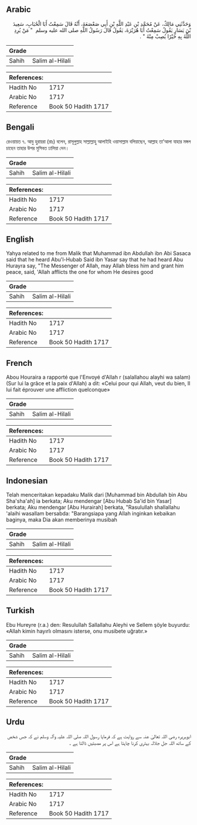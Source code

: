 ## Arabic

<div dir="rtl" lang="ar" style={{fontSize:'larger',backgroundColor:'#f8f9fa',padding:20}}>وَحَدَّثَنِي مَالِكٌ، عَنْ مُحَمَّدِ بْنِ عَبْدِ اللَّهِ بْنِ أَبِي صَعْصَعَةَ، أَنَّهُ قَالَ سَمِعْتُ أَبَا الْحُبَابِ، سَعِيدَ بْنَ يَسَارٍ يَقُولُ سَمِعْتُ أَبَا هُرَيْرَةَ، يَقُولُ قَالَ رَسُولُ اللَّهِ صلى الله عليه وسلم ‏ "‏ مَنْ يُرِدِ اللَّهُ بِهِ خَيْرًا يُصِبْ مِنْهُ ‏"‏ ‏.‏</div><div style={{backgroundColor:'#f8f9fa',padding:20, marginBottom: 10}}><table>
      <thead>
        <tr>
          <th>Grade</th>
          <th></th>
        </tr>
      </thead>
      <tbody>
<tr><td>Sahih</td><td>Salim al-Hilali</td></tr></tbody></table><table>
        <thead>
          <tr>
            <th>References:</th>
            <th></th>
          </tr>
        </thead>
        <tbody><tr><td>Hadith No</td><td>1717</td></tr><tr><td>Arabic No</td><td>1717</td></tr><tr><td>Reference</td><td>Book 50 Hadith 1717</td></tr></tbody></table></div>

## Bengali

<div dir="ltr" lang="bn" style={{fontSize:'larger',backgroundColor:'#f8f9fa',padding:20}}>রেওয়ায়ত ৭. আবু হুরায়রা (রাঃ) বলেন, রাসূলুল্লাহ সাল্লাল্লাহু আলাইহি ওয়াসাল্লাম বলিয়াছেন, আল্লাহ তা’আলা যাহার মঙ্গল চাহেন তাহার উপর মুসিবত ঢালিয়া দেন।</div><div style={{backgroundColor:'#f8f9fa',padding:20, marginBottom: 10}}><table>
      <thead>
        <tr>
          <th>Grade</th>
          <th></th>
        </tr>
      </thead>
      <tbody>
<tr><td>Sahih</td><td>Salim al-Hilali</td></tr></tbody></table><table>
        <thead>
          <tr>
            <th>References:</th>
            <th></th>
          </tr>
        </thead>
        <tbody><tr><td>Hadith No</td><td>1717</td></tr><tr><td>Arabic No</td><td>1717</td></tr><tr><td>Reference</td><td>Book 50 Hadith 1717</td></tr></tbody></table></div>

## English

<div dir="ltr" lang="en" style={{fontSize:'larger',backgroundColor:'#f8f9fa',padding:20}}>Yahya related to me from Malik that Muhammad ibn Abdullah ibn Abi Sasaca said that he heard Abu'l-Hubab Said ibn Yasar say that he had heard Abu Hurayra say, "The Messenger of Allah, may Allah bless him and grant him peace, said, 'Allah afflicts the one for whom He desires good</div><div style={{backgroundColor:'#f8f9fa',padding:20, marginBottom: 10}}><table>
      <thead>
        <tr>
          <th>Grade</th>
          <th></th>
        </tr>
      </thead>
      <tbody>
<tr><td>Sahih</td><td>Salim al-Hilali</td></tr></tbody></table><table>
        <thead>
          <tr>
            <th>References:</th>
            <th></th>
          </tr>
        </thead>
        <tbody><tr><td>Hadith No</td><td>1717</td></tr><tr><td>Arabic No</td><td>1717</td></tr><tr><td>Reference</td><td>Book 50 Hadith 1717</td></tr></tbody></table></div>

## French

<div dir="ltr" lang="fr" style={{fontSize:'larger',backgroundColor:'#f8f9fa',padding:20}}>Abou Houraira a rapporté que l'Envoyé d'Allah r (salallahou alayhi wa salam) (Sur lui la grâce et la paix d'Allah) a dit: «Celui pour qui Allah, veut du bien, Il lui fait éprouver une affliction quelconque»</div><div style={{backgroundColor:'#f8f9fa',padding:20, marginBottom: 10}}><table>
      <thead>
        <tr>
          <th>Grade</th>
          <th></th>
        </tr>
      </thead>
      <tbody>
<tr><td>Sahih</td><td>Salim al-Hilali</td></tr></tbody></table><table>
        <thead>
          <tr>
            <th>References:</th>
            <th></th>
          </tr>
        </thead>
        <tbody><tr><td>Hadith No</td><td>1717</td></tr><tr><td>Arabic No</td><td>1717</td></tr><tr><td>Reference</td><td>Book 50 Hadith 1717</td></tr></tbody></table></div>

## Indonesian

<div dir="ltr" lang="id" style={{fontSize:'larger',backgroundColor:'#f8f9fa',padding:20}}>Telah menceritakan kepadaku Malik dari [Muhammad bin Abdullah bin Abu Sha'sha'ah] ia berkata; Aku mendengar [Abu Hubab Sa'id bin Yasar] berkata; Aku mendengar [Abu Hurairah] berkata, "Rasulullah shallallahu 'alaihi wasallam bersabda: "Barangsiapa yang Allah inginkan kebaikan baginya, maka Dia akan memberinya musibah</div><div style={{backgroundColor:'#f8f9fa',padding:20, marginBottom: 10}}><table>
      <thead>
        <tr>
          <th>Grade</th>
          <th></th>
        </tr>
      </thead>
      <tbody>
<tr><td>Sahih</td><td>Salim al-Hilali</td></tr></tbody></table><table>
        <thead>
          <tr>
            <th>References:</th>
            <th></th>
          </tr>
        </thead>
        <tbody><tr><td>Hadith No</td><td>1717</td></tr><tr><td>Arabic No</td><td>1717</td></tr><tr><td>Reference</td><td>Book 50 Hadith 1717</td></tr></tbody></table></div>

## Turkish

<div dir="ltr" lang="tr" style={{fontSize:'larger',backgroundColor:'#f8f9fa',padding:20}}>Ebu Hureyre (r.a.) den: Resuluîlah Sallallahu Aleyhi ve Sellem şöyle buyurdu: «Allah kimin hayırlı olmasını isterse, onu musibete uğratır.»</div><div style={{backgroundColor:'#f8f9fa',padding:20, marginBottom: 10}}><table>
      <thead>
        <tr>
          <th>Grade</th>
          <th></th>
        </tr>
      </thead>
      <tbody>
<tr><td>Sahih</td><td>Salim al-Hilali</td></tr></tbody></table><table>
        <thead>
          <tr>
            <th>References:</th>
            <th></th>
          </tr>
        </thead>
        <tbody><tr><td>Hadith No</td><td>1717</td></tr><tr><td>Arabic No</td><td>1717</td></tr><tr><td>Reference</td><td>Book 50 Hadith 1717</td></tr></tbody></table></div>

## Urdu

<div dir="rtl" lang="ur" style={{fontSize:'larger',backgroundColor:'#f8f9fa',padding:20}}>ابوہریرہ رضی اللہ تعالیٰ عنہ سے روایت ہے کہ فرمایا رسول اللہ صلی اللہ علیہ وآلہ وسلم نے کہ جس شخص کے ساتھ اللہ جل جلالہ بہتری کرنا چاہتا ہے اس پر مصبتیں ڈالتا ہے ۔</div><div style={{backgroundColor:'#f8f9fa',padding:20, marginBottom: 10}}><table>
      <thead>
        <tr>
          <th>Grade</th>
          <th></th>
        </tr>
      </thead>
      <tbody>
<tr><td>Sahih</td><td>Salim al-Hilali</td></tr></tbody></table><table>
        <thead>
          <tr>
            <th>References:</th>
            <th></th>
          </tr>
        </thead>
        <tbody><tr><td>Hadith No</td><td>1717</td></tr><tr><td>Arabic No</td><td>1717</td></tr><tr><td>Reference</td><td>Book 50 Hadith 1717</td></tr></tbody></table></div>